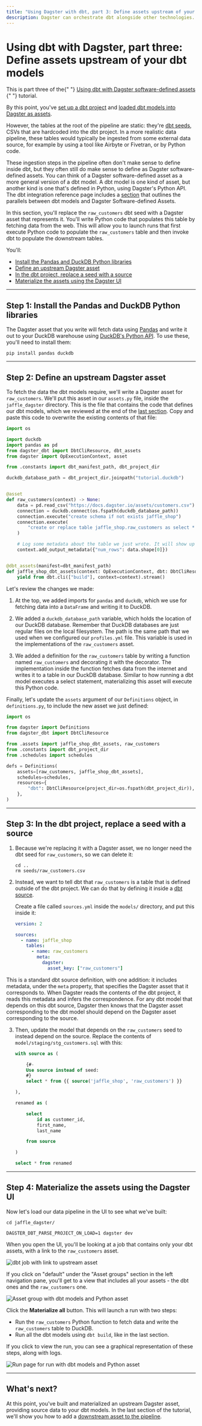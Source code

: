 ```yaml
---
title: "Using Dagster with dbt, part 3: Define assets upstream of your dbt models"
description: Dagster can orchestrate dbt alongside other technologies.
---
```


# Using dbt with Dagster, part three: Define assets upstream of your dbt models

<Note>
  This is part three of the{" "}
  <a href="/integrations/dbt/using-dbt-with-dagster">
    Using dbt with Dagster software-defined assets
  </a>{" "}
  tutorial.
</Note>

By this point, you've [set up a dbt project](/integrations/dbt/using-dbt-with-dagster/set-up-dbt-project) and [loaded dbt models into Dagster as assets](/integrations/dbt/using-dbt-with-dagster/load-dbt-models).

However, the tables at the root of the pipeline are static: they're [dbt seeds](https://docs.getdbt.com/docs/build/seeds), CSVs that are hardcoded into the dbt project. In a more realistic data pipeline, these tables would typically be ingested from some external data source, for example by using a tool like Airbyte or Fivetran, or by Python code.

These ingestion steps in the pipeline often don't make sense to define inside dbt, but they often still do make sense to define as Dagster software-defined assets. You can think of a Dagster software-defined asset as a more general version of a dbt model. A dbt model is one kind of asset, but another kind is one that's defined in Python, using Dagster's Python API. The dbt integration reference page includes a [section](/integrations/dbt/reference#dbt-models-and-dagster-software-defined-assets) that outlines the parallels between dbt models and Dagster Software-defined Assets.

In this section, you'll replace the `raw_customers` dbt seed with a Dagster asset that represents it. You'll write Python code that populates this table by fetching data from the web. This will allow you to launch runs that first execute Python code to populate the `raw_customers` table and then invoke dbt to populate the downstream tables.

You'll:

- [Install the Pandas and DuckDB Python libraries](#step-1-install-the-pandas-and-duckdb-python-libraries)
- [Define an upstream Dagster asset](#step-2-define-an-upstream-dagster-asset)
- [In the dbt project, replace a seed with a source](#step-3-in-the-dbt-project-replace-a-seed-with-a-source)
- [Materialize the assets using the Dagster UI](#step-4-materialize-the-assets-using-the-dagster-ui)

---

## Step 1: Install the Pandas and DuckDB Python libraries

The Dagster asset that you write will fetch data using [Pandas](https://pandas.pydata.org/) and write it out to your DuckDB warehouse using [DuckDB's Python API](https://duckdb.org/docs/api/python/overview.html). To use these, you'll need to install them:

```shell
pip install pandas duckdb
```

---

## Step 2: Define an upstream Dagster asset

To fetch the data the dbt models require, we'll write a Dagster asset for `raw_customers`. We'll put this asset in our `assets.py` file, inside the `jaffle_dagster` directory. This is the file that contains the code that defines our dbt models, which we reviewed at the end of the [last section](/integrations/dbt/using-dbt-with-dagster/load-dbt-models#step-4-understand-the-python-code-in-your-dagster-project). Copy and paste this code to overwrite the existing contents of that file:

```python file=integrations/dbt/tutorial/upstream_assets/assets.py startafter=start_python_assets endbefore=end_python_assets
import os

import duckdb
import pandas as pd
from dagster_dbt import DbtCliResource, dbt_assets
from dagster import OpExecutionContext, asset

from .constants import dbt_manifest_path, dbt_project_dir

duckdb_database_path = dbt_project_dir.joinpath("tutorial.duckdb")


@asset
def raw_customers(context) -> None:
    data = pd.read_csv("https://docs.dagster.io/assets/customers.csv")
    connection = duckdb.connect(os.fspath(duckdb_database_path))
    connection.execute("create schema if not exists jaffle_shop")
    connection.execute(
        "create or replace table jaffle_shop.raw_customers as select * from data"
    )

    # Log some metadata about the table we just wrote. It will show up in the UI.
    context.add_output_metadata({"num_rows": data.shape[0]})


@dbt_assets(manifest=dbt_manifest_path)
def jaffle_shop_dbt_assets(context: OpExecutionContext, dbt: DbtCliResource):
    yield from dbt.cli(["build"], context=context).stream()
```

Let's review the changes we made:

1. At the top, we added imports for `pandas` and `duckdb`, which we use for fetching data into a `DataFrame` and writing it to DuckDB.

2. We added a `duckdb_database_path` variable, which holds the location of our DuckDB database. Remember that DuckDB databases are just regular files on the local filesystem. The path is the same path that we used when we configured our `profiles.yml` file. This variable is used in the implementations of the `raw_customers` asset.

3. We added a definition for the `raw_customers` table by writing a function named `raw_customers` and decorating it with the <PyObject object="asset" decorator /> decorator. The implementation inside the function fetches data from the internet and writes it to a table in our DuckDB database. Similar to how running a dbt model executes a select statement, materializing this asset will execute this Python code.

Finally, let's update the `assets` argument of our `Definitions` object, in `definitions.py`, to include the new asset we just defined:

```python file=integrations/dbt/tutorial/upstream_assets/definitions.py startafter=start_defs endbefore=end_defs
import os

from dagster import Definitions
from dagster_dbt import DbtCliResource

from .assets import jaffle_shop_dbt_assets, raw_customers
from .constants import dbt_project_dir
from .schedules import schedules

defs = Definitions(
    assets=[raw_customers, jaffle_shop_dbt_assets],
    schedules=schedules,
    resources={
        "dbt": DbtCliResource(project_dir=os.fspath(dbt_project_dir)),
    },
)
```

---

## Step 3: In the dbt project, replace a seed with a source

1. Because we're replacing it with a Dagster asset, we no longer need the dbt seed for `raw_customers`, so we can delete it:

   ```shell
   cd ..
   rm seeds/raw_customers.csv
   ```

2. Instead, we want to tell dbt that `raw_customers` is a table that is defined outside of the dbt project. We can do that by defining it inside a [dbt source](https://docs.getdbt.com/docs/build/sources).

   Create a file called `sources.yml` inside the `models/` directory, and put this inside it:

   ```yaml
   version: 2

   sources:
     - name: jaffle_shop
       tables:
         - name: raw_customers
           meta:
             dagster:
               asset_key: ["raw_customers"]
   ```

This is a standard dbt source definition, with one addition: it includes metadata, under the `meta` property, that specifies the Dagster asset that it corresponds to. When Dagster reads the contents of the dbt project, it reads this metadata and infers the correspondence. For any dbt model that depends on this dbt source, Dagster then knows that the Dagster asset corresponding to the dbt model should depend on the Dagster asset corresponding to the source.

3. Then, update the model that depends on the `raw_customers` seed to instead depend on the source. Replace the contents of `model/staging/stg_customers.sql` with this:

   ```sql
   with source as (

       {#-
       Use source instead of seed:
       #}
       select * from {{ source('jaffle_shop', 'raw_customers') }}

   ),

   renamed as (

       select
           id as customer_id,
           first_name,
           last_name

       from source

   )

   select * from renamed
   ```

---

## Step 4: Materialize the assets using the Dagster UI

Now let's load our data pipeline in the UI to see what we've built:

```shell
cd jaffle_dagster/

DAGSTER_DBT_PARSE_PROJECT_ON_LOAD=1 dagster dev
```

When you open the UI, you'll be looking at a job that contains only your dbt assets, with a link to the `raw_customers` asset.

<!--
![dbt job with link to upstream asset](/images/integrations/dbt/using-dbt-with-dagster/upstream-assets/job.png)
-->

<Image
alt="dbt job with link to upstream asset"
src="/images/integrations/dbt/using-dbt-with-dagster/upstream-assets/job.png"
width={2992}
height={1704}
/>

If you click on "default" under the "Asset groups" section in the left navigation pane, you'll get to a view that includes all your assets - the dbt ones and the `raw_customers` one.

<!--
![Asset group with dbt models and Python asset](/images/integrations/dbt/using-dbt-with-dagster/upstream-assets/asset-group.png)
-->

<Image
alt="Asset group with dbt models and Python asset"
src="/images/integrations/dbt/using-dbt-with-dagster/upstream-assets/asset-group.png"
width={2992}
height={1706}
/>

Click the **Materialize all** button. This will launch a run with two steps:

- Run the `raw_customers` Python function to fetch data and write the `raw_customers` table to DuckDB.
- Run all the dbt models using `dbt build`, like in the last section.

If you click to view the run, you can see a graphical representation of these steps, along with logs.

<!--
![Run page for run with dbt models and Python asset](/images/integrations/dbt/using-dbt-with-dagster/upstream-assets/run-page.png)
-->

<Image
alt="Run page for run with dbt models and Python asset"
src="/images/integrations/dbt/using-dbt-with-dagster/upstream-assets/run-page.png"
width={2992}
height={1708}
/>

---

## What's next?

At this point, you've built and materialized an upstream Dagster asset, providing source data to your dbt models. In the last section of the tutorial, we'll show you how to add a [downstream asset to the pipeline](/integrations/dbt/using-dbt-with-dagster/downstream-assets).
